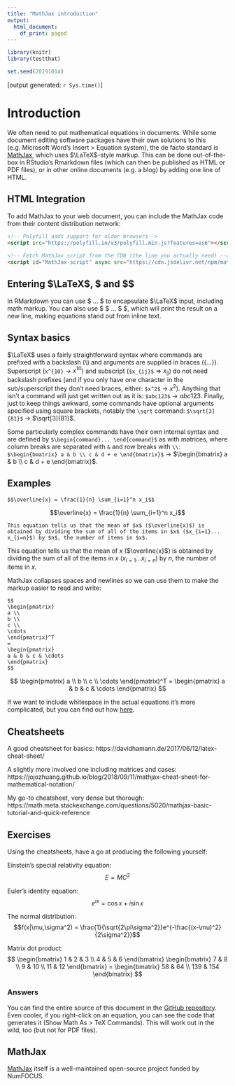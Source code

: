 ```yaml
---
title: "MathJax introduction"
output:
  html_document:
    df_print: paged
---
```


```r
library(knitr)
library(testthat)

set.seed(20191014)
```

[output generated: `r Sys.time()`]

# Introduction

We often need to put mathematical equations in documents. While some document editing software packages have their own solutions to this (e.g. Microsoft Word's Insert > Equation system), the de facto standard is [MathJax](https://www.mathjax.org/), which uses $\LaTeX$-style markup. This can be done out-of-the-box in RStudio's Rmarkdown files (which can then be published as HTML or PDF files), or in other online documents (e.g. a blog) by adding one line of HTML. 

## HTML Integration

To add MathJax to your web document, you can include the MathJax code from their content distribution network:

```HTML
<!-- Polyfill adds support for older browsers-->
<script src="https://polyfill.io/v3/polyfill.min.js?features=es6"></script>
  
<!-- Fetch MathJax script from the CDN (the line you actually need) -->
<script id="MathJax-script" async src="https://cdn.jsdelivr.net/npm/mathjax@3/es5/tex-mml-chtml.js"></script>
```

## Entering $\LaTeX$, $ and $$

In RMarkdown you can use \$ ... \$ to encapsulate $\LaTeX$ input, including math markup. You can also use \$ \$ ... \$ \$, which will print the result on a new line, making equations stand out from inline text.

## Syntax basics

$\LaTeX$ uses a fairly straightforward syntax where commands are prefixed with a backslash (\\) and arguments are supplied in braces ({...}). Superscript (`x^{10}` $\rightarrow$  $x^{10}$) and subscript (`$x_{ij}$` => $x_{ij}$) do not need backslash prefixes (and if you only have one character in the sub/superscript they don't need braces, either: `$x^2$` $\rightarrow$  $x^2$). Anything that isn't a command will just get written out as it is: `$abc123$` $\rightarrow$ $abc123$. Finally, just to keep things awkward, some commands have optional arguments specified using square brackets, notably the `\sqrt` command: `$\sqrt[3]{81}$` $\rightarrow$ $\sqrt[3]{81}$.

Some particularly complex commands have their own internal syntax and are defined by `$\begin{command}... \end{command}$` as with matrices, where column breaks are separated with `&` and row breaks with `\\`: `$\begin{bmatrix} a & b \\ c & d + e \end{bmatrix}$` $\rightarrow$ $\begin{bmatrix} a & b \\ c & d + e \end{bmatrix}$.

## Examples

```mathjax
$$\overline{x} = \frac{1}{n} \sum_{i=1}^n x_i$$
```

$$\overline{x} = \frac{1}{n} \sum_{i=1}^n x_i$$

```mathjax
This equation tells us that the mean of $x$ ($\overline{x}$) is obtained by dividing the sum of all of the items in $x$ ($x_{i=1}... x_{i=n}$) by $n$, the number of items in $x$.
```

This equation tells us that the mean of $x$ ($\overline{x}$) is obtained by dividing the sum of all of the items in $x$ ($x_{i=1}... x_{i=n}$) by $n$, the number of items in $x$.

MathJax collapses spaces and newlines so we can use them to make the markup easier to read and write:

```mathjax
$$
\begin{pmatrix}
a \\ 
b \\
c \\
\cdots
\end{pmatrix}^T
=
\begin{pmatrix}
a & b & c & \cdots
\end{pmatrix}
$$
```

$$
\begin{pmatrix}
a \\ 
b \\
c \\
\cdots
\end{pmatrix}^T
=
\begin{pmatrix}
a & b & c & \cdots
\end{pmatrix}
$$

If we want to include whitespace in the actual equations it's more complicated, but you can find out how [here]( https://math.meta.stackexchange.com/questions/5020/mathjax-basic-tutorial-and-quick-reference).

## Cheatsheets

A good cheatsheet for basics: https://davidhamann.de/2017/06/12/latex-cheat-sheet/

A slightly more involved one including matrices and cases: https://jojozhuang.github.io/blog/2018/09/11/mathjax-cheat-sheet-for-mathematical-notation/

My go-to cheatsheet, very dense but thorough: https://math.meta.stackexchange.com/questions/5020/mathjax-basic-tutorial-and-quick-reference

## Exercises

Using the cheatsheets, have a go at producing the following yourself:

Einstein's special relativity equation:
$$E = MC^2$$

Euler's identity equation:
$$e^{ix}=\cos{x}+i\sin{x}$$

The normal distribution:
$$f(x|\mu,\sigma^2) = \frac{1}{\sqrt{2\pi\sigma^2}}e^{-\frac{(x-\mu)^2}{2\sigma^2}}$$

Matrix dot product:
$$
\begin{bmatrix}
1 & 2 & 3 \\ 4 & 5 & 6
\end{bmatrix}
\begin{bmatrix}
7 & 8 \\ 9 & 10 \\ 11 & 12
\end{bmatrix}
=
\begin{bmatrix}
58 & 64 \\ 139 & 154
\end{bmatrix}
$$



### Answers

You can find the entire source of this document in the [GitHub repository](). Even cooler, if you right-click on an equation, you can see the code that generates it (Show Math As > TeX Commands). This will work out in the wild, too (but not for PDF files).

## MathJax 

[MathJax](https://www.mathjax.org/) itself is a well-maintained open-source project funded by NumFOCUS.

